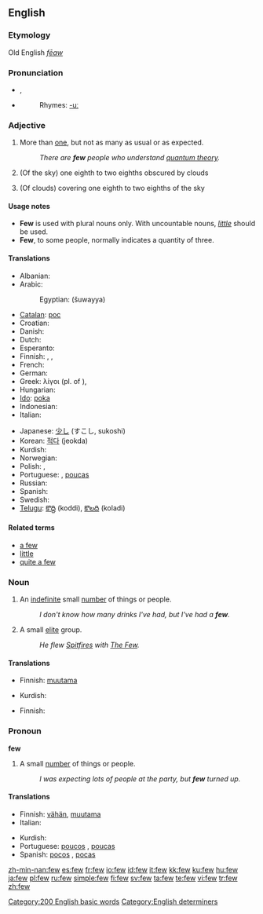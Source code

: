 {{See|Few}}
==English==

{{rank|face|tell|because|177|few|whom|love|far}}

===Etymology===
Old English ''[[fēaw]]''

===Pronunciation===
*{{IPA|/fjuː/}}, {{SAMPA|/fju:/}}
*{{audio|en-us-few.ogg|Audio (US)}}
*:Rhymes: [[Rhymes:English:-uː|-uː]]

===Adjective===
{{en-adj|fewer|fewest}}

# More than [[one]], but not as many as usual or as expected.
#:''There are '''few''' people who understand [[quantum theory]].''
# {{meteorology}} {{not comparable}} (Of the sky) one eighth to two eighths obscured by clouds
# {{meteorology}} {{not comparable}} (Of clouds) covering one eighth to two eighths of the sky

====Usage notes====
*'''Few''' is used with plural nouns only.  With uncountable nouns, ''[[little]]'' should be used.
*'''Few''', to some people, normally indicates a quantity of three.

====Translations====
{{trans-top|more than one, but not as many as usual or as expected}}
* Albanian: {{t-|sq|pak|xs=Albanian}}
* Arabic:
*: Egyptian: {{ARchar|[[شوية]]}} (šuwayya)
* [[Catalan]]: [[poc]]
* Croatian: {{t+|hr|malo}}
* Danish: {{t+|da|få}}
* Dutch: {{t+|nl|weinig}}
* Esperanto: {{t-|eo|malmulta|xs=Esperanto}}
* Finnish: {{t+|fi|harva}}, {{t+|fi|vähän}}, {{t+|fi|muutama}}
* French: {{t+|fr|peu}}
* German: {{t+|de|wenig}}
* Greek: λίγοι (pl. of {{t+|el|λίγος|sc=Grek}}), {{t+|el|μερικοί|sc=Grek}}
* Hungarian: {{t+|hu|kevés}}
* [[Ido]]: [[poka]]
* Indonesian: {{t+|id|sedikit|xs=Indonesian}}
* Italian: {{t+|it|poco}}
{{trans-mid}}
* Japanese: [[少し]] (すこし, sukoshi)
* Korean: [[적다]] (jeokda)
* Kurdish: {{t+|ku|که‌م|sc=KUchar}}
* Norwegian: {{t+|no|få}}
* Polish: {{t+|pl|mało}}, {{t+|pl|niewiele}}
* Portuguese: {{t+|pt|poucos}} {{m}}, [[poucas]] {{f}}
* Russian: {{t+|ru|немногий|tr=nemnogij|sc=Cyrl}}
* Spanish: {{t+|es|poco}}
* Swedish: {{t+|sv|få}}
* [[Telugu]]: [[కొద్ది]] (koddi), [[కొలది]] (koladi)
{{trans-bottom}}

{{trans-top|(''meteorology'') 1-2 eights covered with clouds}}
{{trans-mid}}
{{trans-bottom}}

{{trans-top|(''meteorology'') covering 1-2 eighths of the sky}}
{{trans-mid}}
{{trans-bottom}}

====Related terms====
* [[a few]]
* [[little]]
* [[quite a few]]

===Noun===
{{en-noun|-}}

# An [[indefinite]] small [[number]] of things or people.
#:''I don't know how many drinks I've had, but I've had a '''few'''.''
# A small [[elite]] group.
#:''He flew [[Spitfire|Spitfires]] with [[The Few]].'' <!-- capitalized? -->

====Translations====
{{trans-top|small number}}
* Finnish: [[muutama]]
{{trans-mid}}
* Kurdish: {{KUchar|[[که‌مێ]]}}
{{trans-bottom}}

{{trans-top|elite group}}
* Finnish: {{t+|fi|harva|alt=harvat}}
{{trans-mid}}
{{trans-bottom}}

===Pronoun===
'''few'''

# A small [[number]] of things or people.
#:''I was expecting lots of people at the party, but '''few''' turned up.''

====Translations====
{{trans-top|small number}}
* Finnish: [[vähän]], [[muutama]]
* Italian: {{t+|it|pochi}}
{{trans-mid}}
* Kurdish: {{KUchar|[[که‌م]]}}
* Portuguese: [[poucos]] {{m}}, [[poucas]] {{f}}
* Spanish: [[pocos]] {{m}}, [[pocas]] {{f}}
{{trans-bottom}}

[[Category:200 English basic words]]
[[Category:English determiners]]

[[zh-min-nan:few]]
[[es:few]]
[[fr:few]]
[[io:few]]
[[id:few]]
[[it:few]]
[[kk:few]]
[[ku:few]]
[[hu:few]]
[[ja:few]]
[[pl:few]]
[[ru:few]]
[[simple:few]]
[[fi:few]]
[[sv:few]]
[[ta:few]]
[[te:few]]
[[vi:few]]
[[tr:few]]
[[zh:few]]
